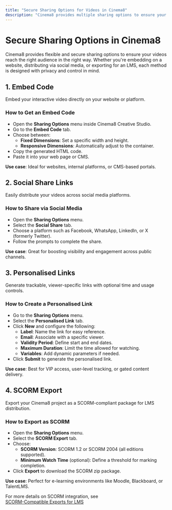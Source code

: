 ---
title: "Secure Sharing Options for Videos in Cinema8"
description: "Cinema8 provides multiple sharing options to ensure your videos are shared securely and effectively with the right audience. You can share videos through embed codes, social sharing links, personalised links, or export them as SCORM packages for integration with LMS platforms. Each option offers unique features to control privacy and enhance accessibility."
---

# Secure Sharing Options in Cinema8

Cinema8 provides flexible and secure sharing options to ensure your videos reach the right audience in the right way. Whether you're embedding on a website, distributing via social media, or exporting for an LMS, each method is designed with privacy and control in mind.

## 1. Embed Code

Embed your interactive video directly on your website or platform.

### How to Get an Embed Code

- Open the **Sharing Options** menu inside Cinema8 Creative Studio.
- Go to the **Embed Code** tab.
- Choose between:
  - **Fixed Dimensions**: Set a specific width and height.
  - **Responsive Dimensions**: Automatically adjust to the container.
- Copy the generated HTML code.
- Paste it into your web page or CMS.

**Use case**: Ideal for websites, internal platforms, or CMS-based portals.

## 2. Social Share Links

Easily distribute your videos across social media platforms.

### How to Share via Social Media

- Open the **Sharing Options** menu.
- Select the **Social Share** tab.
- Choose a platform such as Facebook, WhatsApp, LinkedIn, or X (formerly Twitter).
- Follow the prompts to complete the share.

**Use case**: Great for boosting visibility and engagement across public channels.

## 3. Personalised Links

Generate trackable, viewer-specific links with optional time and usage controls.

### How to Create a Personalised Link

- Go to the **Sharing Options** menu.
- Select the **Personalised Link** tab.
- Click **New** and configure the following:
  - **Label**: Name the link for easy reference.
  - **Email**: Associate with a specific viewer.
  - **Validity Period**: Define start and end dates.
  - **Maximum Duration**: Limit the time allowed for watching.
  - **Variables**: Add dynamic parameters if needed.
- Click **Submit** to generate the personalised link.

**Use case**: Best for VIP access, user-level tracking, or gated content delivery.

## 4. SCORM Export

Export your Cinema8 project as a SCORM-compliant package for LMS distribution.

### How to Export as SCORM

- Open the **Sharing Options** menu.
- Select the **SCORM Export** tab.
- Choose:
  - **SCORM Version**: SCORM 1.2 or SCORM 2004 (all editions supported).
  - **Minimum Watch Time** (optional): Define a threshold for marking completion.
- Click **Export** to download the SCORM zip package.

**Use case**: Perfect for e-learning environments like Moodle, Blackboard, or TalentLMS.

For more details on SCORM integration, see  
[SCORM-Compatible Exports for LMS](/integrations-and-third-party-platforms/scorm-compatible-exports-for-lms)
